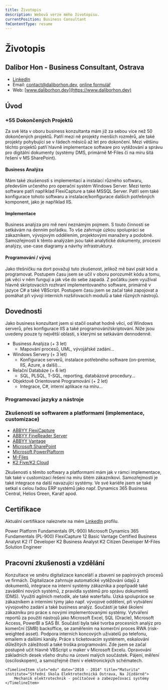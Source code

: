 ```yaml
---
title: Životopis
description: Webová verze mého životopisu.
currentPosition: Business Consultant
fmContentType: resume
---
```



# Životopis

<Hero>

## Dalibor Hon - Business Consultant, Ostrava

- [LinkedIn](https://www.linkedin.com/in/dalibor-hon/)
- Email: [contact@daliborhon.dev](mailto:contact@daliborhon.dev), [online formulář](https://www.daliborhon.dev/cs/about/#contact)
- Web: [www.daliborhon.dev](https://www.daliborhon.dev)

</Hero>

## Úvod

### +55 Dokončených Projektů

Za své léta v oboru business konzultanta mám již za sebou více než 50 dokončených projektů. Patří mezi ně projekty menších rozměrů, ale také projekty pohybující se v řádech měsíců až let pro dokončení.
Mezi většinu těchto projektů patří hlavně implementace software pro vytěžování a správu pro digitální dokumenty (systémy DMS, primárně M-Files či na míru šitá řešení v MS SharePoint).

#### Business Analýza

Mám také zkušenosti s implementací a instalací různého softwaru, především určeného pro operační systém Windows Server.
Mezi tento software patří například FlexiCapture a také MSSQL Server. Patří sem také konfigurace tohoto softwaru a instalace/konfigurace dalších potřebných komponent, jako je například IIS.

#### Implementace

Business analýza pro mě není neznámým pojmem. S touto činností se setkávám na denním pořádku.
To vše zahrnuje úzkou spolupráci se zákazníkem, vývojovým oddělením, projektovými manažery a podobně. 
Samozřejmostí k těmto analýzám jsou také analytické dokumenty, procesní analýzy, use-case diagramy a návrhy infrastruktury.

#### Programování / vývoj

Jako třešničku na dort považuji tuto zkušenost, jelikož mě baví psát kód a programovat. Postupem času jsem se učil v oboru porozumět kódu a tomu, jak věci v něm fungují a jak vše do sebe zapadá.
Z počátku jsem využíval hlavně skriptovacích rozhraní implementovaného software, primárně v jazyce C# a také VBScript. Postupem času jsem se začal také zapojovat a pomáhat při vývoji interních rozšiřovacích modulů a také různých nástrojů.

## Dovednosti

Jako business konzultant jsem si stačil osahat hodně věcí, od Windows serverů, přes konfigurace IIS a také programování/skriptování.
Níže jsou uvedeny pouze ty největší oblasti, s kterými se setkávám dennodenně.

- Business Analýza (+ 3 let)
    - Mapování procesů, UML, vývojářské zadání...
- Windows Servery (+ 3 let)
    - Konfigurace serverů, instalace potřebného software (on-premise, IIS, Azure, a další)...
- Relační Databáze (+ 6 let)
    - SQL, PLSQL, T-SQL, reporting, databázové procedury...
- Objektově Orientované Programování (+ 2 let)
    - Integrace, C#, interní aplikace na míru...

### Programovací jazyky a nástroje

<DevGrid>
	<DevGridItem label="HTML5" iconName="html5" />
	<DevGridItem label="CSS3" iconName="css3" />
	<DevGridItem label="JavaScript" iconName="javascript" />
	<DevGridItem label="TypeScript" iconName="typescript" />
	<DevGridItem label="React" iconName="react" />
	<DevGridItem label="Node JS" iconName="nodejs-wordmark" />
	<DevGridItem label="C#" iconName="csharp" />
	<DevGridItem label=".NET Framework" iconName="dot-net" />
	<DevGridItem label=".NET Core" iconName="dotnetcore" />
	<DevGridItem label="MSSQL" iconName="microsoftsqlserver" />
	<DevGridItem label="GIT" iconName="git" />
	<DevGridItem label="Azure" iconName="azure" />
	<DevGridItem label="Azure DevOps" iconName="azuredevops" />
</DevGrid>

### Zkušenosti se softwarem a platformami (implementace, customizace)

- [ABBYY FlexiCapture](https://www.abbyy.com/flexicapture/)
- [ABBYY FineReader Server](https://www.abbyy.com/finereader-server/)
- [ABBYY Vantage](https://www.abbyy.com/vantage/)
- [Microsoft SharePoint](https://www.microsoft.com/cs-cz/microsoft-365/sharepoint/collaboration)
- [Microsoft PowerPlaftorm](https://powerplatform.microsoft.com/en-us/)
- [M-Files](https://www.m-files.com/)
- [K2 Five/K2 Cloud](https://www.nintex.com/process-automation/k2-software/)

Zkušenosti s těmito softwary a platformami mám jak v rámci implementace, tak také v customizaci řešení na míru šitém zákazníkovi.
Samozřejmostí je také integrace na další navazující systémy. Ve své kariéře jsem se také setkal s celou řadou ERP systémů jako např. Dynamics 365 Business Central, Helios Green, Karat! apod.

## Certifikace
Aktuální certifikace naleznete na mém [LinkedIn](https://www.linkedin.com/in/dalibor-hon/details/certifications/) profilu.

<CertGrid>
	<CertCard img="../../assets/content/company-logos/msft-logo.png" alt="Microsoft logo">
		Power Platform Fundamentals (PL-900)
	</CertCard>
	<CertCard img="../../assets/content/company-logos/msft-logo.png" alt="Microsoft logo">
		Microsoft Dynamics 365 Fundamentals (PL-900)
	</CertCard>
	<CertCard img="../../assets/content/company-logos/abbyy.png" alt="ABBYY logo">
		FlexiCapture 12 Basic
	</CertCard>
	<CertCard img="../../assets/content/company-logos/abbyy.png" alt="ABBYY logo">
		Vantage Certified Business Analyst
	</CertCard>
	<CertCard img="../../assets/content/company-logos/nintex-logo-black.png" imgInverted="../../assets/content/company-logos/nintex-logo-white.png" alt="Nintex logo">
		K2 IT Developer
	</CertCard>
	<CertCard img="../../assets/content/company-logos/nintex-logo-black.png" imgInverted="../../assets/content/company-logos/nintex-logo-white.png" alt="Nintex logo">
		K2 Business Analyst
	</CertCard>
	<CertCard img="../../assets/content/company-logos/nintex-logo-black.png" imgInverted="../../assets/content/company-logos/nintex-logo-white.png" alt="Nintex logo">
		K2 Citizen Developer
	</CertCard>
	<CertCard img="../../assets/content/company-logos/m-files.png" alt="M-Files Corporation logo">
		M-Files Solution Engineer
	</CertCard>
</CertGrid>

## Pracovní zkušenosti a vzdělání

<Timeline experienceTitle="Zkušenosti" educationTitle="Vzdělání">
    <TimelineItem slot="exp" date="Duben 2020 – Současnost" title="ECM Business Consultant" institute="Konica Minolta IT Solutions Czech s.r.o">
        Konzultace ve směru digitalizace kanceláří a zbavení se papírových procesů ve firmách.
        Digitalizace zahrnuje automatické vytěžování údajů z dokumentů, integrace na interní systémy zákazníka a popřípadě také zavádění nových systémů, z pravidla systémů pro správu dokumentů (DMS).
        Využití agilních metodik, ale také waterfallu. Úzká spolupráce se zákazníkem a interními týmy jako např. vývojové oddělení, při vytváření vývojového zadání a také business analýz.
        Součástí je také školení zákazníku pro práce s novými implementovanými systémy.
    </TimelineItem>
    <TimelineItem slot="exp" date="Září 2018 – Březen 2020" title="Analyst, Shared Services" institute="MONETA Money Bank a.s.">
        Vytváření reportů za použití nástrojů jako Microsoft Excel, SQL (Oracle), Microsoft Access, PowerBI a SAS BI.
        Součástí byla také tvorba procesních analýz pro komerční (SMB) backoffice, se zaměřením na komerční proces RWA (risk-weighted asset).
    </TimelineItem>
    <TimelineItem slot="exp" date="Červenec 2017 – Srpen 2018" title="Administrator End User Services, IT" institute="MONETA Money Bank a.s.">
         Podpora interních koncových uživatelů po telefonu, emailem a dalšími kanály. Práce s ticketovacím systémem, eskalování důležitých záležitostí a také troška programování.
         Zde jsem se začal postupně učit hlavně VBScript u maker v Microsoft Excelu.
    </TimelineItem>
    <TimelineItem slot="exp" date="Říjen 2014 – Duben 2017" title="Motherboard Technician" institute="ASUS Czech Service s.r.o.">
        Opravování základních desek všeho druhu na úrovni malých součástek. Pájení, měření (osciloskopem), a samozřejmě čtení v elektronických schématech.
    </TimelineItem>

    <TimelineItem slot="edu" date="2010 - 2014" title="Maturita" institute="Střední škola Elektrotechnická Ostrava, Na Jízdárně">
        Mechanik elektrotechnik - počítačové a zabezpečovací systémy
    </TimelineItem>
</Timeline>
